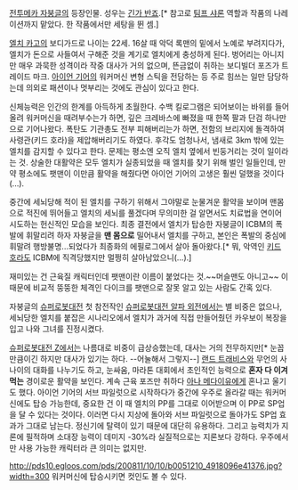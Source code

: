 [[전투메카 자붕글]]의 등장인물. 성우는 [[긴가 반죠]].[* 참고로 [[팀프 샤론]] 역할과 작품의 나레이션까지 맡았다. 한 작품에서만 세탕을 뛴 셈.]

[[엘치 카고]]의 보디가드로 나이는 22세. 16살 때 악덕 록맨의 밑에서 노예로 부려지다가, 엘치가 돈으로 사들여서 구해준 것을 계기로 엘치에게 충성하게 된다.
벙어리는 아니지만 매우 과묵한 성격이라 작중 대사가 거의 없으며, 뜬금없이 취하는 보디빌더 포즈가 트레이드 마크. [[아이언 기어]]의 워커머신 변형 스틱을 전담하는 등 주로 힘쓰는 일만 담당하는데 의외로 패션이나 멋부리는 것에도 관심이 있다고 한다.

신체능력은 인간의 한계를 아득하게 초월한다. 수백 킬로그램은 되어보이는 바위를 들어올려 워커머신을 때려부수는가 하면, 깊은 크레바스에 빠졌을 때 한쪽 팔과 단검 하나만으로 기어나왔다. 폭탄도 기관총도 전부 피해버리는가 하면, 전함의 브리지에 돌격하여 사령관(키드 호라)을 제압해버리기도 하였다. 후각도 엄청나서, 냄새로 3km 밖에 있는 엘치를 감지할 수 있다고 한다.
문제는 평소엔 오직 엘치 옆에서 빈둥거리는 것이 일이라는 것. 상술한 대활약은 모두 엘치가 실종되었을 때 엘치를 찾기 위해 벌인 일들인데, 만약 평소에도 팻맨이 이만큼 활약을 해줬다면 아이언 기어의 고생은 훨씬 덜했을 것이다(...). 

중간에 세뇌당해 적이 된 엘치를 구하기 위해서 그야말로 눈물겨운 활약을 보이며 맨몸으로 적진에 뛰어들고 엘치의 세뇌를 풀겠다며 무의미한 걸 알면서도 치료법을 연이어 시도하는 헌신적인 모습을 보인다.
최종 결전에서 엘치가 탑승한 자붕글이 ICBM의 폭발에 휘말리려 하자 자붕글을 '''맨 몸으로''' 밀어내서 엘치를 구하고, 본인은 폭발의 중심에 휘말려 행방불명...되었다가 최종화의 에필로그에서 살아 돌아왔다.[* 뭐, 악역인 [[키드 호라]]도 ICBM에 직격당했지만 멀쩡히 살아남았으니(...).]

재미있는 건 근육질 캐릭터인데 팻맨이란 이름이 붙었다는 것.~~머슬맨도 아니고~~ 이 때문에 비교적 뚱뚱한 체격인 다이크를 팻맨으로 잘못 알고 있는 사람도 간혹 있다. 

자붕글의 [[슈퍼로봇대전]] 첫 참전작인 [[슈퍼로봇대전 알파 외전]]에서는 별 비중은 없으나, 세뇌당한 엘치를 붙잡은 시나리오에서 엘치가 과거에 직접 만들어줬던 카우보이 복장을 입고 나와 그녀를 진정시켰다.

[[슈퍼로봇대전 Z]]에서는 나름대로 비중이 급상승했는데, 대사는 거의 전무하지만[* 눈꼽만큼이긴 하지만 대사가 있기는 하다. --어눌해서 그렇지--] [[랜드 트래비스]]와 무언의 사나이의 대화를 나누기도 하고, 눈싸움, 마라톤 대회에서 초인적인 능력으로 '''혼자 다 이겨먹는''' 경이로운 활약을 보인다. 계속 근육 포즈만 취하다 [[아나 메다이유]]에게 혼나고 울기도 했다.
아이언 기어의 서브 파일럿으로 시작하다가 중간에 우주로 올라갈 때는 워커머신에도 탑승 가능한데, 중요한 건 이 때 엘치의 PP를 그대로 이어받으며 이 PP로 SP업을 달 수 있다는 것이다. 이러면 다시 지상에 돌아와 서브 파일럿으로 돌아가도 SP업 효과가 그대로 남는다. 정신기에 탈력이 있기 때문에 대단히 유용하다.
그리고 능력치가 지론에 필적하며 소대장 능력이 데미지 -30%라 실질적으로는 지론보다 강하다. 우주에서만 사용 가능한 캐릭터라 큰 의미는 없지만.

http://pds10.egloos.com/pds/200811/10/10/b0051210_4918096e41376.jpg?width=300
워커머신에 탑승시키면 컷인도 볼 수 있다.
